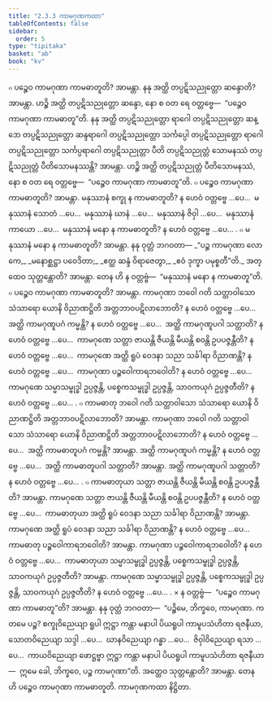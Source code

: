 ```yaml
---
title: "2.3.3 ကာမဂုဏကထာ"
tableOfContents: false
sidebar:
  order: 5
type: "tipitaka"
basket: "ab"
book: "kv"
---
```



<DynamicBreadcrumb />

<Division number="510" book="kv">

<Paragraph number="1738" book="kv">
๐ ပဉ္စေဝ ကာမဂုဏာ ကာမဓာတူတိ? အာမန္တာ. နနု အတ္ထိ တပ္ပဋိသညုတ္တော ဆန္ဒောတိ? အာမန္တာ. ဟဉ္စိ အတ္ထိ တပ္ပဋိသညုတ္တော ဆန္ဒော, နော စ ဝတ ရေ ဝတ္တဗ္ဗေ—  “ပဉ္စေဝ ကာမဂုဏာ ကာမဓာတူ”တိ. နနု အတ္ထိ တပ္ပဋိသညုတ္တော ရာဂေါ တပ္ပဋိသညုတ္တော ဆန္ဒော တပ္ပဋိသညုတ္တော ဆန္ဒရာဂေါ တပ္ပဋိသညုတ္တော သင်္ကပ္ပေါ တပ္ပဋိသညုတ္တော ရာဂေါ တပ္ပဋိသညုတ္တော သင်္ကပ္ပရာဂေါ တပ္ပဋိသညုတ္တာ ပီတိ တပ္ပဋိသညုတ္တံ သောမနဿံ တပ္ပဋိသညုတ္တံ ပီတိသောမနဿန္တိ? အာမန္တာ. ဟဉ္စိ အတ္ထိ တပ္ပဋိသညုတ္တံ ပီတိသောမနဿံ, နော စ ဝတ ရေ ဝတ္တဗ္ဗေ—  “ပဉ္စေဝ ကာမဂုဏာ ကာမဓာတူ”တိ.
</Paragraph>

<Paragraph number="1739" book="kv">
๐ ပဉ္စေဝ ကာမဂုဏာ ကာမဓာတူတိ? အာမန္တာ. မနုဿာနံ စက္ခု န ကာမဓာတူတိ? န ဟေဝံ ဝတ္တဗ္ဗေ …ပေ…  မနုဿာနံ သောတံ …ပေ…  မနုဿာနံ ဃာနံ …ပေ…  မနုဿာနံ ဇိဝှါ …ပေ…  မနုဿာနံ ကာယော …ပေ…  မနုဿာနံ မနော န ကာမဓာတူတိ? န ဟေဝံ ဝတ္တဗ္ဗေ …ပေ… .
</Paragraph>

<Paragraph number="1740" book="kv">
๐ မနုဿာနံ မနော န ကာမဓာတူတိ? အာမန္တာ. နနု ဝုတ္တံ ဘဂဝတာ—
</Paragraph>

<Paragraph number="1741" type="verses" book="kv">
_“ပဉ္စ ကာမဂုဏာ လောကေ,_  
_မနောစ္ဆဋ္ဌာ ပဝေဒိတာ;_  
_ဧတ္ထ ဆန္ဒံ ဝိရာဇေတွာ,_  
_ဧဝံ ဒုက္ခာ ပမုစ္စတီ”တိ._  

</Paragraph>

<Paragraph number="1742" book="kv">
အတ္ထေဝ သုတ္တန္တောတိ? အာမန္တာ. တေန ဟိ န ဝတ္တဗ္ဗံ—  “မနုဿာနံ မနော န ကာမဓာတူ”တိ.
</Paragraph>

</Division>
<Division number="511" book="kv">

<Paragraph number="1743" book="kv">
๐ ပဉ္စေဝ ကာမဂုဏာ ကာမဓာတူတိ? အာမန္တာ. ကာမဂုဏာ ဘဝေါ ဂတိ သတ္တာဝါသော သံသာရော ယောနိ ဝိညာဏဋ္ဌိတိ အတ္တဘာဝပဋိလာဘောတိ? န ဟေဝံ ဝတ္တဗ္ဗေ …ပေ…  အတ္ထိ ကာမဂုဏူပဂံ ကမ္မန္တိ? န ဟေဝံ ဝတ္တဗ္ဗေ …ပေ…  အတ္ထိ ကာမဂုဏူပဂါ သတ္တာတိ? န ဟေဝံ ဝတ္တဗ္ဗေ …ပေ…  ကာမဂုဏေ သတ္တာ ဇာယန္တိ ဇီယန္တိ မီယန္တိ စဝန္တိ ဥပပဇ္ဇန္တီတိ? န ဟေဝံ ဝတ္တဗ္ဗေ …ပေ…  ကာမဂုဏေ အတ္ထိ ရူပံ ဝေဒနာ သညာ သင်္ခါရာ ဝိညာဏန္တိ? န ဟေဝံ ဝတ္တဗ္ဗေ …ပေ…  ကာမဂုဏာ ပဉ္စဝေါကာရဘဝေါတိ? န ဟေဝံ ဝတ္တဗ္ဗေ …ပေ…  ကာမဂုဏေ သမ္မာသမ္ဗုဒ္ဓါ ဥပ္ပဇ္ဇန္တိ, ပစ္စေကသမ္ဗုဒ္ဓါ ဥပ္ပဇ္ဇန္တိ, သာဝကယုဂံ ဥပ္ပဇ္ဇတီတိ? န ဟေဝံ ဝတ္တဗ္ဗေ …ပေ… .
</Paragraph>

<Paragraph number="1744" book="kv">
๐ ကာမဓာတု ဘဝေါ ဂတိ သတ္တာဝါသော သံသာရော ယောနိ ဝိညာဏဋ္ဌိတိ အတ္တဘာဝပဋိလာဘောတိ? အာမန္တာ. ကာမဂုဏာ ဘဝေါ ဂတိ သတ္တာဝါသော သံသာရော ယောနိ ဝိညာဏဋ္ဌိတိ အတ္တဘာဝပဋိလာဘောတိ? န ဟေဝံ ဝတ္တဗ္ဗေ …ပေ…  အတ္ထိ ကာမဓာတူပဂံ ကမ္မန္တိ? အာမန္တာ. အတ္ထိ ကာမဂုဏူပဂံ ကမ္မန္တိ? န ဟေဝံ ဝတ္တဗ္ဗေ …ပေ…  အတ္ထိ ကာမဓာတူပဂါ သတ္တာတိ? အာမန္တာ. အတ္ထိ ကာမဂုဏူပဂါ သတ္တာတိ? န ဟေဝံ ဝတ္တဗ္ဗေ …ပေ… .
</Paragraph>

<Paragraph number="1745" book="kv">
๐ ကာမဓာတုယာ သတ္တာ ဇာယန္တိ ဇီယန္တိ မီယန္တိ စဝန္တိ ဥပပဇ္ဇန္တီတိ? အာမန္တာ. ကာမဂုဏေ သတ္တာ ဇာယန္တိ ဇီယန္တိ မီယန္တိ စဝန္တိ ဥပပဇ္ဇန္တီတိ? န ဟေဝံ ဝတ္တဗ္ဗေ …ပေ…  ကာမဓာတုယာ အတ္ထိ ရူပံ ဝေဒနာ သညာ သင်္ခါရာ ဝိညာဏန္တိ? အာမန္တာ. ကာမဂုဏေ အတ္ထိ ရူပံ ဝေဒနာ သညာ သင်္ခါရာ ဝိညာဏန္တိ? န ဟေဝံ ဝတ္တဗ္ဗေ …ပေ…  ကာမဓာတု ပဉ္စဝေါကာရဘဝေါတိ? အာမန္တာ. ကာမဂုဏာ ပဉ္စဝေါကာရဘဝေါတိ? န ဟေဝံ ဝတ္တဗ္ဗေ …ပေ…  ကာမဓာတုယာ သမ္မာသမ္ဗုဒ္ဓါ ဥပ္ပဇ္ဇန္တိ, ပစ္စေကသမ္ဗုဒ္ဓါ ဥပ္ပဇ္ဇန္တိ, သာဝကယုဂံ ဥပ္ပဇ္ဇတီတိ? အာမန္တာ. ကာမဂုဏေ သမ္မာသမ္ဗုဒ္ဓါ ဥပ္ပဇ္ဇန္တိ, ပစ္စေကသမ္ဗုဒ္ဓါ ဥပ္ပဇ္ဇန္တိ, သာဝကယုဂံ ဥပ္ပဇ္ဇတီတိ? န ဟေဝံ ဝတ္တဗ္ဗေ …ပေ… .
</Paragraph>

</Division>
<Division number="512" book="kv">

<Paragraph number="1746" book="kv">
× န ဝတ္တဗ္ဗံ—  “ပဉ္စေဝ ကာမဂုဏာ ကာမဓာတူ”တိ? အာမန္တာ. နနု ဝုတ္တံ ဘဂဝတာ—  “ပဉ္စိမေ, ဘိက္ခဝေ, ကာမဂုဏာ. ကတမေ ပဉ္စ? စက္ခုဝိညေယျာ ရူပါ ဣဋ္ဌာ ကန္တာ မနာပါ ပိယရူပါ ကာမူပသံဟိတာ ရဇနီယာ, သောတဝိညေယျာ သဒ္ဒါ …ပေ…  ဃာနဝိညေယျာ ဂန္ဓာ …ပေ…  ဇိဝှါဝိညေယျာ ရသာ …ပေ…  ကာယဝိညေယျာ ဖောဋ္ဌဗ္ဗာ ဣဋ္ဌာ ကန္တာ မနာပါ ပိယရူပါ ကာမူပသံဟိတာ ရဇနီယာ—  ဣမေ ခေါ, ဘိက္ခဝေ, ပဉ္စ ကာမဂုဏာ”တိ. အတ္ထေဝ သုတ္တန္တောတိ? အာမန္တာ. တေန ဟိ ပဉ္စေဝ ကာမဂုဏာ ကာမဓာတူတိ.

</Paragraph>
</Division>

<Paragraph number="1747" type="center" book="kv">
ကာမဂုဏကထာ နိဋ္ဌိတာ.
</Paragraph>